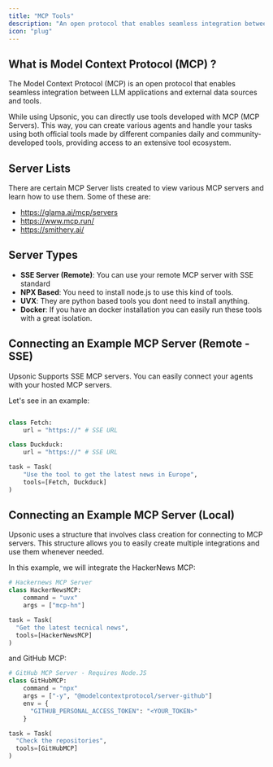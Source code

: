 ```yaml
---
title: "MCP Tools"
description: "An open protocol that enables seamless integration between LLM applications and external data sources and tools."
icon: "plug"
---
```


## What is Model Context Protocol (MCP) ?

The Model Context Protocol (MCP) is an open protocol that enables seamless integration between LLM applications and external data sources and tools.

While using Upsonic, you can directly use tools developed with MCP (MCP Servers). This way, you can create various agents and handle your tasks using both official tools made by different companies daily and community-developed tools, providing access to an extensive tool ecosystem.

## Server Lists

There are certain MCP Server lists created to view various MCP servers and learn how to use them. Some of these are:

- https://glama.ai/mcp/servers
- https://www.mcp.run/
- https://smithery.ai/

## Server Types

- **SSE Server (Remote)**: You can use your remote MCP server with SSE standard
- **NPX Based**: You need to install node.js to use this kind of tools.
- **UVX**: They are python based tools you dont need to install anything.
- **Docker**: If you have an docker installation you can easily run these tools with a great isolation.

## Connecting an Example MCP Server (Remote - SSE)

Upsonic Supports SSE MCP servers. You can easily connect your agents with your hosted MCP servers.

Let's see in an example:

```python

class Fetch:
    url = "https://" # SSE URL

class Duckduck:
    url = "https://" # SSE URL

task = Task(
	"Use the tool to get the latest news in Europe", 
	tools=[Fetch, Duckduck]
)
```

## Connecting an Example MCP Server (Local)

Upsonic uses a structure that involves class creation for connecting to MCP servers. This structure allows you to easily create multiple integrations and use them whenever needed.

In this example, we will integrate the HackerNews MCP:

```python
# Hackernews MCP Server
class HackerNewsMCP:
    command = "uvx"
    args = ["mcp-hn"]

task = Task(
  "Get the latest tecnical news",
  tools=[HackerNewsMCP]
)
```

and GitHub MCP:

```python
# GitHub MCP Server - Requires Node.JS
class GitHubMCP:
    command = "npx"
    args = ["-y", "@modelcontextprotocol/server-github"]
    env = {
      "GITHUB_PERSONAL_ACCESS_TOKEN": "<YOUR_TOKEN>"
    }

task = Task(
  "Check the repositories",
  tools=[GitHubMCP]
)
```